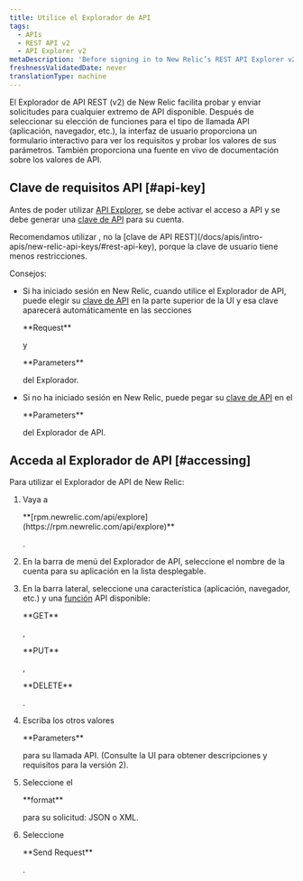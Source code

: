 ```yaml
---
title: Utilice el Explorador de API
tags:
  - APIs
  - REST API v2
  - API Explorer v2
metaDescription: 'Before signing in to New Relic’s REST API Explorer v2 at https://rpm.newrelic.com/api/explore, activate API access and generate an API key for your account.'
freshnessValidatedDate: never
translationType: machine
---
```


El Explorador de API REST (v2) de New Relic facilita probar y enviar solicitudes para cualquier extremo de API disponible. Después de seleccionar su elección de funciones para el tipo de llamada API (aplicación, navegador, etc.), la interfaz de usuario proporciona un formulario interactivo para ver los requisitos y probar los valores de sus parámetros. También proporciona una fuente en vivo de documentación sobre los valores de API.

## Clave de requisitos API [#api-key]

Antes de poder utilizar [API Explorer](https://rpm.newrelic.com/api/explore), se debe activar el acceso a API y se debe generar una [clave de API](/docs/apis/rest-api-v2/requirements/rest-api-key) para su cuenta.

<Callout variant="important">
  Recomendamos utilizar <InlinePopover type="userKey"/>, no la [clave de API REST](/docs/apis/intro-apis/new-relic-api-keys/#rest-api-key), porque la clave de usuario tiene menos restricciones.
</Callout>

Consejos:

* Si ha iniciado sesión en New Relic, cuando utilice el Explorador de API, puede elegir su [clave de API](/docs/apis/rest-api-v2/getting-started/introduction-new-relic-rest-api-v2#api_key) en la parte superior de la UI y esa clave aparecerá automáticamente en las secciones

  <DNT>
    **Request**
  </DNT>

  y

  <DNT>
    **Parameters**
  </DNT>

  del Explorador.

* Si no ha iniciado sesión en New Relic, puede pegar su [clave de API](/docs/apis/rest-api-v2/getting-started/introduction-new-relic-rest-api-v2#api_key) en el

  <DNT>
    **Parameters**
  </DNT>

  del Explorador de API.

## Acceda al Explorador de API [#accessing]

Para utilizar el Explorador de API de New Relic:

1. Vaya a

   <DNT>
     **[rpm.newrelic.com/api/explore](https://rpm.newrelic.com/api/explore)**
   </DNT>

   .

2. En la barra de menú del Explorador de API, seleccione el nombre de la cuenta para su aplicación en la lista desplegable.

3. En la barra lateral, seleccione una característica (aplicación, navegador, etc.) y una [función](/docs/apm/apis/api-explorer-v2/parts-api-explorer#functions) API disponible:

   <DNT>
     **GET**
   </DNT>

   ,

   <DNT>
     **PUT**
   </DNT>

   ,

   <DNT>
     **DELETE**
   </DNT>

   .

4. Escriba los otros valores

   <DNT>
     **Parameters**
   </DNT>

   para su llamada API. (Consulte la UI para obtener descripciones y requisitos para la versión 2).

5. Seleccione el

   <DNT>
     **format**
   </DNT>

   para su solicitud: JSON o XML.

6. Seleccione

   <DNT>
     **Send Request**
   </DNT>

   .
